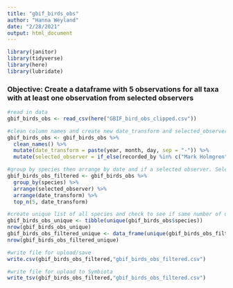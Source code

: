 ```yaml
---
title: "gbif_birds_obs"
author: "Hanna Weyland"
date: "2/28/2021"
output: html_document
---
```


```r
library(janitor)
library(tidyverse)
library(here)
library(lubridate)
```

### Objective: Create a dataframe with 5 observations for all taxa with at least one observation from selected observers 

```r
#read in data
gbif_birds_obs <- read_csv(here("GBIF_bird_obs_clipped.csv"))
```

```r
#clean column names and create new date_transform and selected_observer columns. Can add new selected observers to this list to include in the filtering.
gbif_birds_obs <- gbif_birds_obs %>%
  clean_names() %>%
  mutate(date_transform = paste(year, month, day, sep = "-")) %>%
  mutate(selected_observer = if_else(recorded_by %in% c("Mark Holmgren","Dave Comption","Nick Lethaby", "Tom Turner","Jasen Liu", "obsr548926", "obsr111092", "obsr51183", "obsr420881", "obsr302151"), TRUE, FALSE))
```

```r
#group by species then arrange by date and if a selected observer. Select top 5 records for each species. Because they are already arranged, the ones that are from selected observers or more recent should be at the top.
gbif_birds_obs_filtered <- gbif_birds_obs %>% 
  group_by(species) %>%
  arrange(selected_observer) %>%
  arrange(date_transform) %>%
  top_n(5, date_transform)
```

```r
#create unique list of all species and check to see if same number of unique species as output
gbif_birds_obs_unique <- tibble(unique(gbif_birds_obs$species))
nrow(gbif_birds_obs_unique)
gbif_birds_obs_filtered_unique <- data_frame(unique(gbif_birds_obs_filtered$species))
nrow(gbif_birds_obs_filtered_unique)
```


```r
#write file for upload/save
write.csv(gbif_birds_obs_filtered,"gbif_birds_obs_filtered.csv")
```


```r
#write file for upload to Symbiota
write_tsv(gbif_birds_obs_filtered,"gbif_birds_obs_filtered.csv")
```








